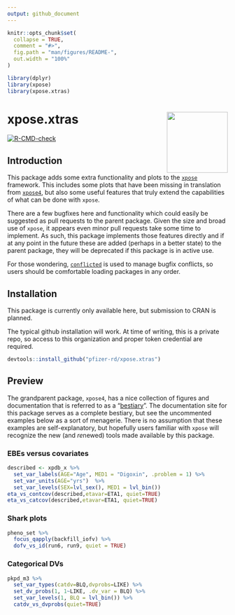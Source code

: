 ```yaml
---
output: github_document
---
```


<!-- README.md is generated from README.Rmd. Please edit that file -->

```r
knitr::opts_chunk$set(
  collapse = TRUE,
  comment = "#>",
  fig.path = "man/figures/README-",
  out.width = "100%"
)
```

```r
library(dplyr)
library(xpose)
library(xpose.xtras)
```
# xpose.xtras <img src="man/figures/logo.png" align="right" height="139" alt="" />

<!-- badges: start -->
[![R-CMD-check](https://github.com/pfizer-rd/xpose.xtras/actions/workflows/R-CMD-check.yaml/badge.svg)](https://github.com/pfizer-rd/xpose.xtras/actions/workflows/R-CMD-check.yaml)
<!-- badges: end -->

## Introduction

This package adds some extra functionality and plots to the [`xpose`](https://uupharmacometrics.github.io/xpose/) framework. This includes some plots that have been missing in translation from [`xpose4`](https://uupharmacometrics.github.io/xpose4/), but also some useful features that truly extend the capabilities of what can be done with `xpose`.

There are a few bugfixes here and functionality which could easily be suggested as pull requests to the parent package. Given the size and broad use of `xpose`, it appears even minor pull requests take some time to implement. As such, this package implements those features directly and if at any point in the future these are added (perhaps in a better state) to the parent package, they will be deprecated if this package is in active use. 

For those wondering, [`conflicted`](https://conflicted.r-lib.org/) is used to manage bugfix conflicts, so users should be comfortable loading packages in any order.

## Installation

This package is currently only available here, but submission to CRAN is planned.

The typical github installation will work. At time of writing, this is a private repo, so access to this organization and proper token credential are required.

```r
devtools::install_github("pfizer-rd/xpose.xtras")
```

## Preview

The grandparent package, `xpose4`, has a nice collection of figures and documentation that is referred to as a "[bestiary](https://xpose.sourceforge.net/bestiarium_v1.0.pdf)". The documentation site for this package serves as a complete bestiary, but see the uncommented examples below as a sort of menagerie. There is no assumption that these examples are self-explanatory, but hopefully users familiar with `xpose` will recognize the new (and *re*newed) tools made available by this package.

### EBEs versus covariates

```r
described <- xpdb_x %>%
  set_var_labels(AGE="Age", MED1 = "Digoxin", .problem = 1) %>%
  set_var_units(AGE="yrs")  %>%
  set_var_levels(SEX=lvl_sex(), MED1 = lvl_bin())
eta_vs_contcov(described,etavar=ETA1, quiet=TRUE)
eta_vs_catcov(described,etavar=ETA1, quiet=TRUE)
```


### Shark plots

```r
pheno_set %>%
  focus_qapply(backfill_iofv) %>%
  dofv_vs_id(run6, run9, quiet = TRUE)
```


### Categorical DVs

```r
pkpd_m3 %>%
  set_var_types(catdv=BLQ,dvprobs=LIKE) %>%
  set_dv_probs(1, 1~LIKE, .dv_var = BLQ) %>%
  set_var_levels(1, BLQ = lvl_bin()) %>%
  catdv_vs_dvprobs(quiet=TRUE)
```

